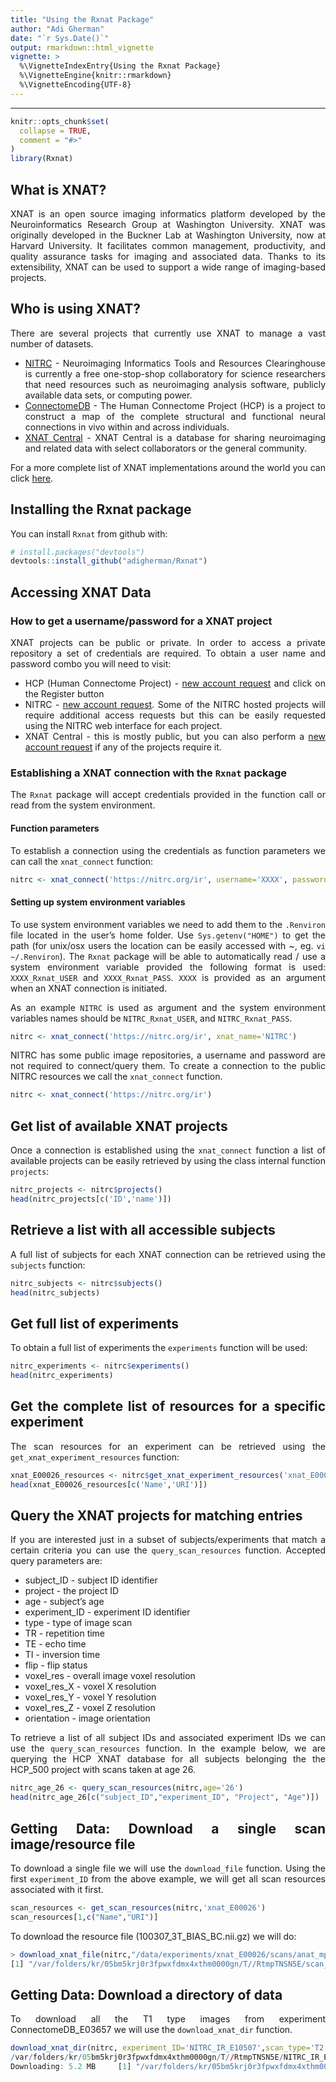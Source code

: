 ```yaml
---
title: "Using the Rxnat Package"
author: "Adi Gherman"
date: "`r Sys.Date()`"
output: rmarkdown::html_vignette
vignette: >
  %\VignetteIndexEntry{Using the Rxnat Package}
  %\VignetteEngine{knitr::rmarkdown}
  %\VignetteEncoding{UTF-8}
---
```

<style>
body {
text-align: justify}
</style>
---

```r
knitr::opts_chunk$set(
  collapse = TRUE,
  comment = "#>"
)
library(Rxnat)
```

## What is XNAT?
XNAT is an open source imaging informatics platform developed by the Neuroinformatics Research Group at Washington University. XNAT was originally developed in the Buckner Lab at Washington University, now at Harvard University. It facilitates common management, productivity, and quality assurance tasks for imaging and associated data. Thanks to its extensibility, XNAT can be used to support a wide range of imaging-based projects.

## Who is using XNAT?
There are several projects that currently use XNAT to manage a vast number of datasets. 

* [NITRC](https://nitrc.org) - Neuroimaging Informatics Tools and Resources Clearinghouse is currently a free one-stop-shop collaboratory for science researchers that need resources such as neuroimaging analysis software, publicly available data sets, or computing power. 
* [ConnectomeDB](https://db.humanconnectome.org/) -  The Human Connectome Project (HCP) is a project to construct a map of the complete structural and functional neural connections in vivo within and across individuals. 
* [XNAT Central](https://central.xnat.org) - XNAT Central is a database for sharing neuroimaging and related data with select collaborators or the general community. 

For a more complete list of XNAT implementations around the world you can click [here](https://www.xnat.org/about/xnat-implementations.php).

## Installing the Rxnat package

You can install `Rxnat` from github with:
``` r
# install.packages("devtools")
devtools::install_github("adigherman/Rxnat")
```

## Accessing XNAT Data

### How to get a username/password for a XNAT project
XNAT projects can be public or private. In order to access a private repository a set of credentials are required. To obtain a user name and password combo you will need to visit:

* HCP (Human Connectome Project) - [new account request](https://db.humanconnectome.org) and click on the Register button
* NITRC - [new account request](https://www.nitrc.org/account/register.php). Some of the NITRC hosted projects will require additional access requests but this can be easily requested using the NITRC web interface for each project.
* XNAT Central - this is mostly public, but you can also perform a [new account request](https://central.xnat.org/app/template/Register.vm) if any of the projects require it. 

### Establishing a XNAT connection with the `Rxnat` package
The `Rxnat` package will accept credentials provided in the function call or read from the system environment.

#### Function parameters
To establish a connection using the credentials as function parameters we can call the `xnat_connect` function:
``` r
nitrc <- xnat_connect('https://nitrc.org/ir', username='XXXX', password='YYYY', xnat_name=NULL)
```

#### Setting up system environment variables
To use system environment variables we need to add them to the `.Renviron` file located in the user's home folder. Use `Sys.getenv("HOME")` to get the path (for unix/osx users the location can be easily accessed with ~, eg. `vi ~/.Renviron`).
The `Rxnat` package will be able to automatically read / use a system environment variable provided the following format is used: `XXXX_Rxnat_USER` and `XXXX_Rxnat_PASS`. `XXXX` is provided as an argument when an XNAT connection is initiated. 

As an example `NITRC` is used as argument and the system environment variables names should be `NITRC_Rxnat_USER`, and `NITRC_Rxnat_PASS`.
``` r
nitrc <- xnat_connect('https://nitrc.org/ir', xnat_name='NITRC')
```

NITRC has some public image repositories, a username and password are not required to connect/query them. To create a connection to the public NITRC resources we call the `xnat_connect` function.

``` r
nitrc <- xnat_connect('https://nitrc.org/ir')
```

## Get list of available XNAT projects
Once a connection is established using the `xnat_connect` function a list of available projects can be easily retrieved by using the class internal function `projects`:

``` r
nitrc_projects <- nitrc$projects()
head(nitrc_projects[c('ID','name')])
```

## Retrieve a list with all accessible subjects
A full list of subjects for each XNAT connection can be retrieved using the `subjects` function:

``` r
nitrc_subjects <- nitrc$subjects()
head(nitrc_subjects)
```

## Get full list of experiments
To obtain a full list of experiments the `experiments` function will be used:

``` r
nitrc_experiments <- nitrc$experiments()
head(nitrc_experiments)
```

## Get the complete list of resources for a specific experiment
The scan resources for an experiment can be retrieved using the `get_xnat_experiment_resources` function:

``` r
xnat_E00026_resources <- nitrc$get_xnat_experiment_resources('xnat_E00026')
head(xnat_E00026_resources[c('Name','URI')])
```

## Query the XNAT projects for matching entries
If you are interested just in a subset of subjects/experiments that match a certain criteria you can use the `query_scan_resources` function. Accepted query parameters are:

- subject_ID - subject ID identifier 
- project - the project ID
- age - subject's age
- experiment_ID - experiment ID identifier
- type - type of image scan
- TR - repetition time
- TE - echo time
- TI - inversion time
- flip - flip status
- voxel_res - overall image voxel resolution
- voxel_res_X - voxel X resolution
- voxel_res_Y - voxel Y resolution
- voxel_res_Z - voxel Z resolution
- orientation - image orientation

To retrieve a list of all subject IDs and associated experiment IDs we can use the `query_scan_resources` function. In the example below, we are querying the HCP XNAT database for all subjects belonging the the HCP_500 project with scans taken at age 26.

``` r
nitrc_age_26 <- query_scan_resources(nitrc,age='26')
head(nitrc_age_26[c("subject_ID","experiment_ID", "Project", "Age")])
```

## Getting Data: Download a single scan image/resource file
To download a single file we will use the `download_file` function. Using the first `experiment_ID` from the above example, we will get all scan resources associated with it first.

``` r
scan_resources <- get_scan_resources(nitrc,'xnat_E00026')
scan_resources[1,c("Name","URI")]
```

To download the resource file (100307_3T_BIAS_BC.nii.gz) we will do:

``` r
> download_xnat_file(nitrc,"/data/experiments/xnat_E00026/scans/anat_mprage_anonymized/resources/3967/files/scan_mprage_anonymized.nii.gz", file_dir = tempdir())
[1] "/var/folders/kr/05bm5krj0r3fpwxfdmx4xthm0000gn/T//RtmpTNSN5E/scan_mprage_anonymized.nii.gz"
```

## Getting Data: Download a directory of data
To download all the T1 type images from experiment ConnectomeDB_E03657 we will use the `download_xnat_dir` function.

``` r
download_xnat_dir(nitrc, experiment_ID='NITRC_IR_E10507',scan_type='T2', file_dir = tempdir(), verbose=TRUE)
/var/folders/kr/05bm5krj0r3fpwxfdmx4xthm0000gn/T//RtmpTNSN5E/NITRC_IR_E10507.zip
Downloading: 5.2 MB     [1] "/var/folders/kr/05bm5krj0r3fpwxfdmx4xthm0000gn/T//RtmpTNSN5E/NITRC_IR_E10507.zip"
```